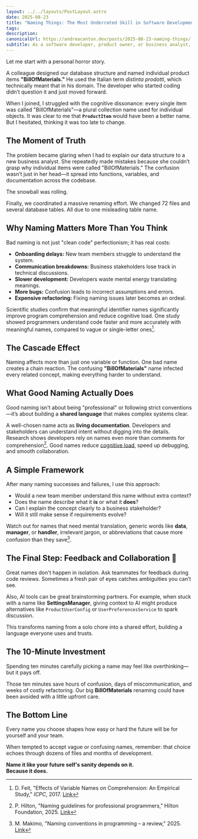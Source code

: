 ```yaml
---
layout: ../../layouts/PostLayout.astro
date: 2025-08-23
title: "Naming Things: The Most Underrated Skill in Software Development"
tags: 
description: 
canonicalUrl: https://andreacanton.dev/posts/2025-08-23-naming-things/
subtitle: As a software developer, product owner, or business analyst, one of the most underrated yet essential skills is naming things. I truly believe it’s the number-one skill every software engineer should master. Scientific research and expert opinions back this up.
---
```

Let me start with a personal horror story.

A colleague designed our database structure and named individual product items **"BillOfMaterials."** He used the Italian term *distinta prodotti*, which technically meant that in his domain. The developer who started coding didn’t question it and just moved forward.

When I joined, I struggled with the cognitive dissonance: every single item was called "BillOfMaterials"—a plural collection name used for individual objects. It was clear to me that **`ProductItem`** would have been a better name. But I hesitated, thinking it was too late to change.
## The Moment of Truth

The problem became glaring when I had to explain our data structure to a new business analyst. She repeatedly made mistakes because she couldn’t grasp why individual items were called "BillOfMaterials." The confusion wasn’t just in her head—it spread into functions, variables, and documentation across the codebase.

The snowball was rolling.

Finally, we coordinated a massive renaming effort. We changed 72 files and several database tables. All due to one misleading table name.

## Why Naming Matters More Than You Think

Bad naming is not just "clean code" perfectionism; it has real costs:

- **Onboarding delays:** New team members struggle to understand the system.
- **Communication breakdowns:** Business stakeholders lose track in technical discussions.
- **Slower development:** Developers waste mental energy translating meanings.
- **More bugs:** Confusion leads to incorrect assumptions and errors.
- **Expensive refactoring:** Fixing naming issues later becomes an ordeal.

Scientific studies confirm that meaningful identifier names significantly improve program comprehension and reduce cognitive load. One study showed programmers understand code faster and more accurately with meaningful names, compared to vague or single-letter ones[^1].

## The Cascade Effect

Naming affects more than just one variable or function. One bad name creates a chain reaction. The confusing **"BillOfMaterials"** name infected every related concept, making everything harder to understand.

## What Good Naming Actually Does

Good naming isn't about being "professional" or following strict conventions—it’s about building a **shared language** that makes complex systems clear.

A well-chosen name acts as **living documentation**. Developers and stakeholders can understand intent without digging into the details. Research shows developers rely on names even more than comments for comprehension[^2]. Good names reduce [cognitive load](https://en.wikipedia.org/wiki/Cognitive_load), speed up debugging, and smooth collaboration.
## A Simple Framework

After many naming successes and failures, I use this approach:

- Would a new team member understand this name without extra context?
- Does the name describe what it **is** or what it **does**?
- Can I explain the concept clearly to a business stakeholder?
- Will it still make sense if requirements evolve?

Watch out for names that need mental translation, generic words like **data**, **manager**, or **handler**, irrelevant jargon, or abbreviations that cause more confusion than they save[^3].
## The Final Step: Feedback and Collaboration 🤝

Great names don't happen in isolation. Ask teammates for feedback during code reviews. Sometimes a fresh pair of eyes catches ambiguities you can’t see.

Also, AI tools can be great brainstorming partners. For example, when stuck with a name like **SettingsManager**, giving context to AI might produce alternatives like `ProductUserConfig` or `UserPreferencesService` to spark discussion.

This transforms naming from a solo chore into a shared effort, building a language everyone uses and trusts.

## The 10-Minute Investment

Spending ten minutes carefully picking a name may feel like overthinking—but it pays off.

Those ten minutes save hours of confusion, days of miscommunication, and weeks of costly refactoring. Our big **BillOfMaterials** renaming could have been avoided with a little upfront care.


## The Bottom Line

Every name you choose shapes how easy or hard the future will be for yourself and your team.

When tempted to accept vague or confusing names, remember: that choice echoes through dozens of files and months of development.

**Name it like your future self's sanity depends on it.   
Because it does.**


[^1]: D. Feit, "Effects of Variable Names on Comprehension: An Empirical Study," *ICPC*, 2017. [Link](https://www.cs.huji.ac.il/~feit/papers/Names17ICPC.pdf)  
[^2]: P. Hilton, "Naming guidelines for professional programmers," Hilton Foundation, 2025. [Link](https://hilton.org.uk/presentations/naming-guidelines)  
[^3]: M. Makimo, "Naming conventions in programming – a review," 2025. [Link](https://makimo.com/blog/scientific-perspective-on-naming-in-programming/)